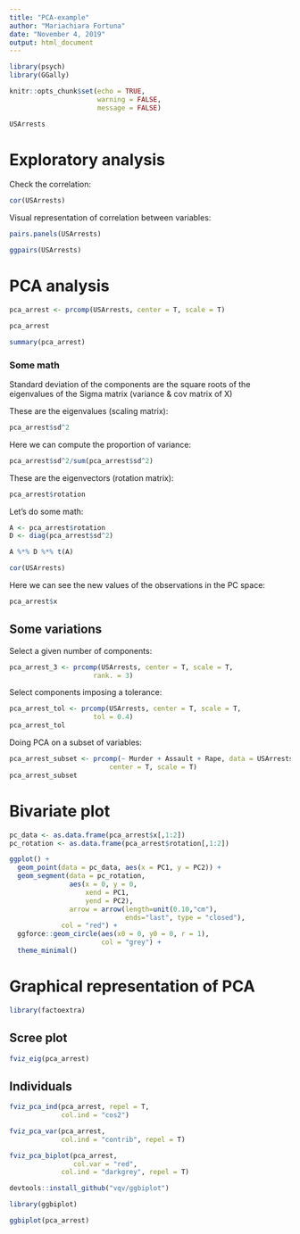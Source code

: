 ```yaml
---
title: "PCA-example"
author: "Mariachiara Fortuna"
date: "November 4, 2019"
output: html_document
---
```


```r
library(psych)
library(GGally)
```


```r
knitr::opts_chunk$set(echo = TRUE,
                      warning = FALSE,
                      message = FALSE)
```

```r
USArrests
```

# Exploratory analysis

Check the correlation:

```r
cor(USArrests)
```


Visual representation of correlation between variables:


```r
pairs.panels(USArrests)
```

```r
ggpairs(USArrests)
```


# PCA analysis

```r
pca_arrest <- prcomp(USArrests, center = T, scale = T)
```

```r
pca_arrest
```


```r
summary(pca_arrest)
```

### Some math

Standard deviation of the components are the square roots of the eigenvalues of the Sigma matrix (variance & cov matrix of X)

These are the eigenvalues (scaling matrix):

```r
pca_arrest$sd^2
```


Here we can compute the proportion of variance:

```r
pca_arrest$sd^2/sum(pca_arrest$sd^2)
```

These are the eigenvectors (rotation matrix):

```r
pca_arrest$rotation
```

Let's do some math:

```r
A <- pca_arrest$rotation
D <- diag(pca_arrest$sd^2)
```

```r
A %*% D %*% t(A)
```

```r
cor(USArrests)
```

Here we can see the new values of the observations in the PC space:

```r
pca_arrest$x
```

## Some variations

Select a given number of components:

```r
pca_arrest_3 <- prcomp(USArrests, center = T, scale = T,
                     rank. = 3)
```

Select components imposing a tolerance:

```r
pca_arrest_tol <- prcomp(USArrests, center = T, scale = T,
                     tol = 0.4)
pca_arrest_tol
```

Doing PCA on a subset of variables:

```r
pca_arrest_subset <- prcomp(~ Murder + Assault + Rape, data = USArrests, 
                         center = T, scale = T)
pca_arrest_subset
```


# Bivariate plot


```r
pc_data <- as.data.frame(pca_arrest$x[,1:2])
pc_rotation <- as.data.frame(pca_arrest$rotation[,1:2])

```


```r
ggplot() +
  geom_point(data = pc_data, aes(x = PC1, y = PC2)) +
  geom_segment(data = pc_rotation, 
               aes(x = 0, y = 0,
                   xend = PC1,
                   yend = PC2),
               arrow = arrow(length=unit(0.10,"cm"),
                             ends="last", type = "closed"),
             col = "red") +
  ggforce::geom_circle(aes(x0 = 0, y0 = 0, r = 1),
                       col = "grey") +
  theme_minimal()
```


# Graphical representation of PCA


```r
library(factoextra)
```


## Scree plot

```r
fviz_eig(pca_arrest)
```


## Individuals

```r
fviz_pca_ind(pca_arrest, repel = T,
             col.ind = "cos2")
```


```r
fviz_pca_var(pca_arrest,
             col.ind = "contrib", repel = T)
```

```r
fviz_pca_biplot(pca_arrest,
                col.var = "red",
             col.ind = "darkgrey", repel = T)
```



```r
devtools::install_github("vqv/ggbiplot")
```


```r
library(ggbiplot)
```

```r
ggbiplot(pca_arrest)
```

